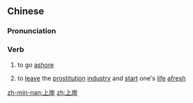 ==Chinese==
{{zh-forms}}

===Pronunciation===
{{zh-pron
|m=shàng'àn
|c=soeng5 ngon6
|h=pfs=sông-ngan
|md=siông-âng
|mn=xm,tw:chiūⁿ-hōaⁿ/zz:chiōⁿ-hōaⁿ/qz:chiǔⁿ-hōaⁿ
|cat=v
}}

===Verb===
{{zh-verb}}

# to go [[ashore]]
# {{lb|zh|Cantonese}} to [[leave]] the [[prostitution]] [[industry]] and [[start]] one's [[life]] [[afresh]]

[[zh-min-nan:上岸]]
[[zh:上岸]]